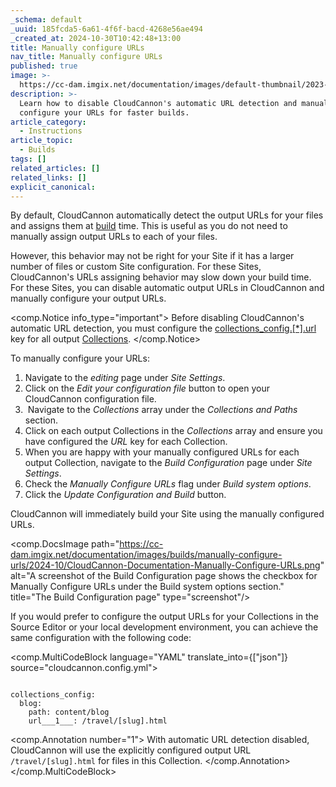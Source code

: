 ```yaml
---
_schema: default
_uuid: 185fcda5-6a61-4f6f-bacd-4268e56ae494
_created_at: 2024-10-30T10:42:48+13:00
title: Manually configure URLs
nav_title: Manually configure URLs
published: true
image: >-
  https://cc-dam.imgix.net/documentation/images/default-thumbnail/2023-Q4/CloudCannon-Documentation-Thumbnail.png
description: >-
  Learn how to disable CloudCannon's automatic URL detection and manually
  configure your URLs for faster builds.
article_category:
  - Instructions
article_topic:
  - Builds
tags: []
related_articles: []
related_links: []
explicit_canonical:
---
```

By default, CloudCannon automatically detect the output URLs for your files and assigns them at [build](/documentation/articles/what-is-a-site-build/) time. This is useful as you do not need to manually assign output URLs to each of your files.

However, this behavior may not be right for your Site if it has a larger number of files or custom Site configuration. For these Sites, CloudCannon's URLs assigning behavior may slow down your build time. For these Sites, you can disable automatic output URLs in CloudCannon and manually configure your output URLs.

<comp.Notice info_type="important">
  Before disabling CloudCannon's automatic URL detection, you must configure the [collections\_config.\[\*\].url](/documentation/articles/collections-reference/#url) key for all output [Collections](/documentation/articles/what-is-a-collection/).
</comp.Notice>

To manually configure your URLs:

1. Navigate to the *editing* page under *Site Settings*.
2. Click on the *Edit your configuration file* button to open your CloudCannon configuration file.
3. &nbsp;Navigate to the *Collections* array under the *Collections and Paths* section.
4. Click on each output Collections in the *Collections* array and ensure you have configured the *URL* key for each Collection.
5. When you are happy with your manually configured URLs for each output Collection, navigate to the *Build Configuration* page under *Site Settings*.
6. Check the *Manually Configure URLs* flag under *Build system options*.
7. Click the *Update Configuration and Build* button.

CloudCannon will immediately build your Site using the manually configured URLs.

<comp.DocsImage path="https://cc-dam.imgix.net/documentation/images/builds/manually-configure-urls/2024-10/CloudCannon-Documentation-Manually-Configure-URLs.png" alt="A screenshot of the Build Configuration page shows the checkbox for Manually Configure URLs under the Build system options section." title="The Build Configuration page" type="screenshot"/>

If you would prefer to configure the output URLs for your Collections in the Source Editor or your local development environment, you can achieve the same configuration with the following code:

<comp.MultiCodeBlock language="YAML" translate_into={["json"]} source="cloudcannon.config.yml">
``````````

collections_config:
  blog:
    path: content/blog
    url___1___: /travel/[slug].html

``````````
<comp.Annotation number="1">
  With automatic URL detection disabled, CloudCannon will use the explicitly configured output URL `/travel/[slug].html` for files in this Collection.
</comp.Annotation>
</comp.MultiCodeBlock>